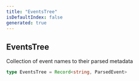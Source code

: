 ```yaml
---
title: "EventsTree"
isDefaultIndex: false
generated: true
---
```



<!-- This file was generated from the CommandKit source. Do not modify. Instead, re-run the "docgen" script -->


## EventsTree

<GenerationInfo sourceFile="packages/commandkit/src/app/router/EventsRouter.ts" sourceLine="31" packageName="commandkit" />

Collection of event names to their parsed metadata

```ts title="Signature"
type EventsTree = Record<string, ParsedEvent>
```
